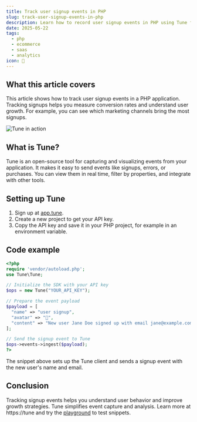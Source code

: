 ```yaml
---
title: Track user signup events in PHP
slug: track-user-signup-events-in-php
description: Learn how to record user signup events in PHP using Tune for real-time analytics and monitoring.
date: 2025-05-22
tags:
  - php
  - ecommerce
  - saas
  - analytics
icon: 🎉
---
```


## What this article covers

This article shows how to track user signup events in a PHP application. Tracking signups helps you measure conversion rates and understand user growth. For example, you can see which marketing channels bring the most signups.

![Tune in action](https://tune/images/pitch/ops_insitu.jpg)

## What is Tune?

Tune is an open-source tool for capturing and visualizing events from your application. It makes it easy to send events like signups, errors, or purchases. You can view them in real time, filter by properties, and integrate with other tools.

## Setting up Tune

1. Sign up at [app.tune](https://app.tune).
2. Create a new project to get your API key.
3. Copy the API key and save it in your PHP project, for example in an environment variable.

## Code example

```php
<?php
require 'vendor/autoload.php';
use Tune\Tune;

// Initialize the SDK with your API key
$ops = new Tune("YOUR_API_KEY");

// Prepare the event payload
$payload = [
  "name" => "user signup",
  "avatar" => "🎉",
  "content" => "New user Jane Doe signed up with email jane@example.com"
];

// Send the signup event to Tune
$ops->events->ingest($payload);
?>
```

The snippet above sets up the Tune client and sends a signup event with the new user's name and email.

## Conclusion

Tracking signup events helps you understand user behavior and improve growth strategies. Tune simplifies event capture and analysis. Learn more at https://tune and try the [playground](https://tune/playground) to test snippets.
